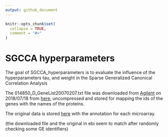 ```yaml
---
output: github_document
---
```


<!-- README.md is generated from README.Rmd. Please edit that file -->

```r
knitr::opts_chunk$set(
  collapse = TRUE,
  comment = "#>"
)
```
# SGCCA hyperparameters

The goal of SGCCA_hyperparameters is to evaluate the influence of the hyperparameters tau, and weight in the Sparse Generalized Canonical Correlation Analysis


The 014850_D_GeneList20070207.txt file was downloaded from [Agilent](https://www.chem.agilent.com/cag/bsp/gene_lists.asp) on 2018/07/18 from [here](https://www.chem.agilent.com/cag/bsp/oligoGL/014850_D_GeneList_20070207.txt.zip), uncompressed and stored for mapping the ids of the genes with the names of the proteins.

The original data is stored [here](https://www.ebi.ac.uk/arrayexpress/experiments/E-TABM-1107/) with the annotation for each microarray. 

(the downloaded file and the original in ebi seem to match after randomly checking some GE identifiers)
